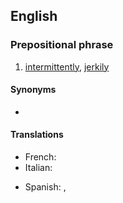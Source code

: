 ==English==

===Prepositional phrase===
{{en-PP|in [[fits and starts]]}}

# [[intermittently]], [[jerkily]]

====Synonyms====
* {{l|es|fitfully}}

====Translations====
{{trans-top}}
* French: {{t+|fr|par à-coups}}
* Italian: {{t|it|a singhiozzo }}
{{trans-mid}}
* Spanish: {{t|es|a trompicones}}, {{t|es|a trancas y barrancas}}
{{trans-bottom}}